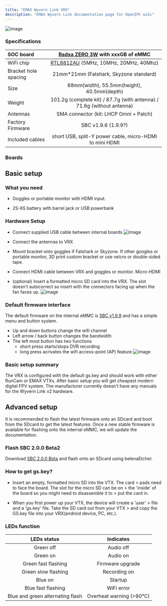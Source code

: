 ```yaml
---
title: "EMAX Wyvern Link VRX"
description: "EMAX Wyvern Link documentation page for OpenIPC wiki"
---
```


![image](/images/emax_vrx_fatshark.jpg)

### Specifications

|SOC board                      | [Radxa ZERO 3W](https://radxa.com/products/zeros/zero3w/) with xxxGB of eMMC   |
|:------------------------------|:---------:|
|WiFi chip                      | [RTL8812AU](/use-cases/fpv/net-cards/rtl8812au) (5MHz, 10MHz, 20MHz, 40Mhz)  |
|Bracket hole spacing          | 21mm*21mm (Fatshark, Skyzone standard)    |
|Size                           | 88mm(width), 55.5mm(height), 40.5mm(depth)   |
|Weight                         | 101.2g (complete kit) / 87.7g (with antenna) / 71.6g (without antenna)    |
|Antennas                       | SMA connector (kit: LHCP Omni + Patch)   |
|Factory Firmware               | SBC v1.9.6 (1.9.9?) |
|Included cables                | short USB, split-Y power cable, micro-HDMI to mini HDMI |

### Boards
<ThemeImage
  lightSrc="/images/runcam-wifilink-2-motherboard-down-light.png"
  darkSrc="/images/runcam-wifilink-2-motherboard-down-dark.png"
  alt="Motherboard down image"
/>

<ThemeImage
  lightSrc="/images/runcam-wifilink-2-motherboard-up-light.png"
  darkSrc="/images/runcam-wifilink-2-motherboard-up-dark.png"
  alt="Motherboard down image"
/>

## Basic setup
### What you need
 -   Goggles or portable monitor with HDMI input.
 
 -   2S-6S battery with barrel jack or USB powerbank 
 

### Hardware Setup

 -   Connect supplied USB cable between internal boards
     ![image](/images/emax_vrx_usb_cable.png)

 -   Connect the antennas to VRX
 
 -   Mount bracket onto goggles if Fatshark or Skyzone. If other googles or portable monitor, 3D print custom bracket or use velcro or double-sided tape.
 
 -   Connect HDMI cable between VRX and goggles or monitor. Micro-HDMI
 
 -   (optional) Insert a formatted micro SD card into the VRX. The slot doesn't autocorrect so insert with the connectors facing up when the fan faces up.
      ![image](/images/emax_vrx_sdcard_orientation.png)
      
### Default firmware interface

The default firmware on the internal eMMC is [SBC v1.9.9](https://github.com/OpenIPC/sbc-groundstations/releases/tag/zero3w-v1.9.9-rc1) and has a simple menu and button system.
 - Up and down buttons change the wifi channel
 - Left arrow / back button changes the bandwidth
 - The left most button has two functions
   - short press starts/stops DVR recording
   - long press acrivates the wifi access-point (AP) feature
![image](/images/emax_vrx_buttons.png)
    

### Basic setup summary
The VRX is configured with the default gs.key and should work with either RunCam or EMAX VTXs. After basic setup you will get cheapest modern digital FPV system. The manufacturer currently doesn't have any manuals for the Wyvern Link v2 hardware.



## Advanced setup

It is recommended to flash the latest firmware onto an SDcard and boot from the SDcard to get the latest features. Once a new stable firmware is available for flashing onto the internal eMMC, we will update the documentation.


### Flash SBC 2.0.0 Beta2 
Download [SBC 2.0.0 Beta](https://github.com/OpenIPC/sbc-groundstations/releases/tag/zero3w-v2.0.0-beta2) and flash onto an SDcard using belenaEtcher.


### How to get gs.key?

 -   Insert an empty, formatted micro SD into the VTX. The card
    > pads need to face the board. The slot for the micro SD can be on
    > the 'inside' of the board so you might need to disassemble it to
    > put the card in.

 -   When you first power up your VTX, the device will create a 'user'
    > file and a 'gs.key' file. Take the SD card out from your VTX
    > and copy the GS.key file into your VRX(android device, PC, etc.).


### LEDs function
| LEDs status                       | Indicates               |
|:---------------------------------:|:-----------------------:|
| Green off                         | Audio off               |
| Green on                          | Audio on                |
| Green fast flashing               | Firmware upgrade        |
| Green slow flashing               | Recording on            |
| Blue on                           | Startup                 |
| Blue fast flashing                | WiFi error              |
| Blue and green alternating flash  | Overheat warning (>90℃) |






